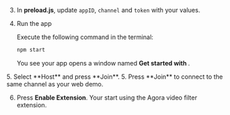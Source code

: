 <PlatformWrapper platform="electron">

3.  In **preload.js**, update `appID`, `channel` and `token` with your values.

3.  Run the app
    
    Execute the following command in the terminal:
    ```bash
    npm start
    ```
    You see your app opens a window named **Get started with <Vpd k="PRODUCT" />**.

<ProductWrapper product="interactive-live-streaming">
5. Select **Host** and press **Join**.

</ProductWrapper>
<ProductWrapper product="video-calling">
5. Press **Join** to connect to the same channel as your web demo.

</ProductWrapper>

6. Press **Enable Extension**. Your <Vpl k = "CLIENT"/> start using the Agora video filter extension.

</PlatformWrapper>
